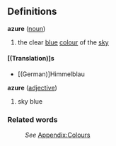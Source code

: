 ==Definitions==
;'''azure''' ([[noun]])
#the clear [[blue]] [[color|colour]] of the [[sky]]
====[(Translation)]s====
*[(German)]Himmelblau
;'''azure''' ([[adjective]])
#sky blue
===Related words===
:''See'' [[Wiktionary_Appendix:Colours|Appendix:Colours]]